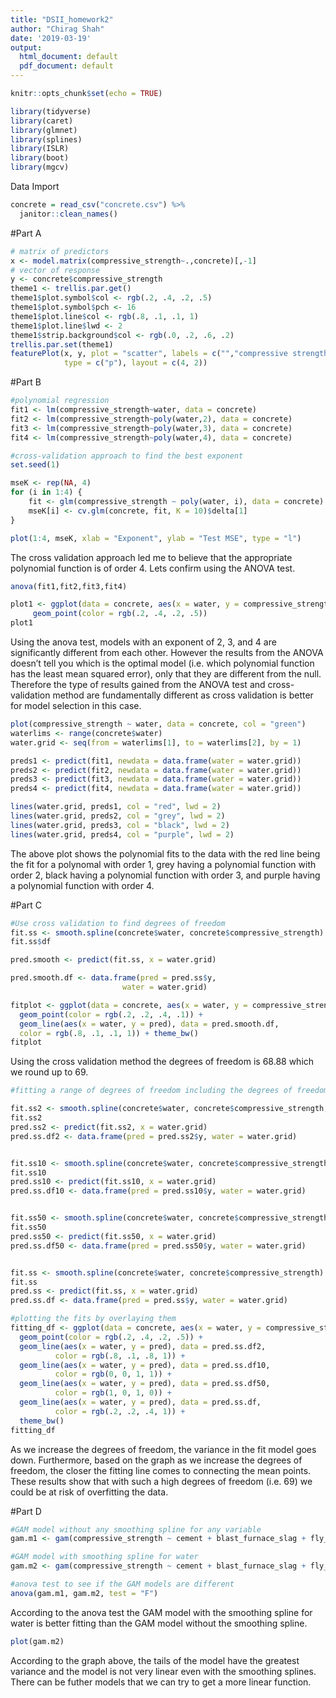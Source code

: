 ```yaml
---
title: "DSII_homework2"
author: "Chirag Shah"
date: '2019-03-19'
output:
  html_document: default
  pdf_document: default
---
```


```r
knitr::opts_chunk$set(echo = TRUE)

library(tidyverse)
library(caret)
library(glmnet)
library(splines)
library(ISLR)
library(boot)
library(mgcv)
```

Data Import 

```r
concrete = read_csv("concrete.csv") %>%
  janitor::clean_names()
```

#Part A

```r
# matrix of predictors 
x <- model.matrix(compressive_strength~.,concrete)[,-1]
# vector of response
y <- concrete$compressive_strength
theme1 <- trellis.par.get()
theme1$plot.symbol$col <- rgb(.2, .4, .2, .5)
theme1$plot.symbol$pch <- 16
theme1$plot.line$col <- rgb(.8, .1, .1, 1)
theme1$plot.line$lwd <- 2
theme1$strip.background$col <- rgb(.0, .2, .6, .2)
trellis.par.set(theme1)
featurePlot(x, y, plot = "scatter", labels = c("","compressive strength"),
            type = c("p"), layout = c(4, 2))
```

#Part B

```r
#polynomial regression
fit1 <- lm(compressive_strength~water, data = concrete)
fit2 <- lm(compressive_strength~poly(water,2), data = concrete) 
fit3 <- lm(compressive_strength~poly(water,3), data = concrete) 
fit4 <- lm(compressive_strength~poly(water,4), data = concrete) 
```

```r
#cross-validation approach to find the best exponent
set.seed(1)

mseK <- rep(NA, 4)
for (i in 1:4) {
    fit <- glm(compressive_strength ~ poly(water, i), data = concrete)
    mseK[i] <- cv.glm(concrete, fit, K = 10)$delta[1]
}

plot(1:4, mseK, xlab = "Exponent", ylab = "Test MSE", type = "l")
```

The cross validation approach led me to believe that the appropriate polynomial function is of order 4. Lets confirm using the ANOVA test. 

```r
anova(fit1,fit2,fit3,fit4) 

plot1 <- ggplot(data = concrete, aes(x = water, y = compressive_strength)) +
     geom_point(color = rgb(.2, .4, .2, .5))
plot1
```

Using the anova test, models with an exponent of 2, 3, and 4 are significantly different from each other. However the results from the ANOVA doesn't tell you which is the optimal model (i.e. which polynomial function has the least mean squared error), only that they are different from the null. Therefore the type of results gained from the ANOVA test and cross-validation method are fundamentally different as cross validation is better for model selection in this case. 

```r
plot(compressive_strength ~ water, data = concrete, col = "green")
waterlims <- range(concrete$water)
water.grid <- seq(from = waterlims[1], to = waterlims[2], by = 1)

preds1 <- predict(fit1, newdata = data.frame(water = water.grid))
preds2 <- predict(fit2, newdata = data.frame(water = water.grid))
preds3 <- predict(fit3, newdata = data.frame(water = water.grid))
preds4 <- predict(fit4, newdata = data.frame(water = water.grid))

lines(water.grid, preds1, col = "red", lwd = 2)
lines(water.grid, preds2, col = "grey", lwd = 2)
lines(water.grid, preds3, col = "black", lwd = 2)
lines(water.grid, preds4, col = "purple", lwd = 2)
```

The above plot shows the polynomial fits to the data with the red line being the fit for a polynomal with order 1, grey having a polynomial function with order 2, black having a polynomial function with order 3, and purple having a polynomial function with order 4.

#Part C

```r
#Use cross validation to find degrees of freedom
fit.ss <- smooth.spline(concrete$water, concrete$compressive_strength)
fit.ss$df

pred.smooth <- predict(fit.ss, x = water.grid)

pred.smooth.df <- data.frame(pred = pred.ss$y,
                         water = water.grid)

fitplot <- ggplot(data = concrete, aes(x = water, y = compressive_strength)) +
  geom_point(color = rgb(.2, .2, .4, .1)) + 
  geom_line(aes(x = water, y = pred), data = pred.smooth.df, 
  color = rgb(.8, .1, .1, 1)) + theme_bw() 
fitplot
```

Using the cross validation method the degrees of freedom is 68.88 which we round up to 69. 

```r
#fitting a range of degrees of freedom including the degrees of freedom from the cross validation method

fit.ss2 <- smooth.spline(concrete$water, concrete$compressive_strength, df = 2)
fit.ss2
pred.ss2 <- predict(fit.ss2, x = water.grid)
pred.ss.df2 <- data.frame(pred = pred.ss2$y, water = water.grid)


fit.ss10 <- smooth.spline(concrete$water, concrete$compressive_strength, df = 10)
fit.ss10
pred.ss10 <- predict(fit.ss10, x = water.grid)
pred.ss.df10 <- data.frame(pred = pred.ss10$y, water = water.grid)


fit.ss50 <- smooth.spline(concrete$water, concrete$compressive_strength, df = 50)
fit.ss50
pred.ss50 <- predict(fit.ss50, x = water.grid)
pred.ss.df50 <- data.frame(pred = pred.ss50$y, water = water.grid)


fit.ss <- smooth.spline(concrete$water, concrete$compressive_strength)
fit.ss
pred.ss <- predict(fit.ss, x = water.grid)
pred.ss.df <- data.frame(pred = pred.ss$y, water = water.grid)

#plotting the fits by overlaying them 
fitting_df <- ggplot(data = concrete, aes(x = water, y = compressive_strength)) +
  geom_point(color = rgb(.2, .4, .2, .5)) + 
  geom_line(aes(x = water, y = pred), data = pred.ss.df2,
          color = rgb(.8, .1, .8, 1)) + 
  geom_line(aes(x = water, y = pred), data = pred.ss.df10,
          color = rgb(0, 0, 1, 1)) + 
  geom_line(aes(x = water, y = pred), data = pred.ss.df50,
          color = rgb(1, 0, 1, 0)) + 
  geom_line(aes(x = water, y = pred), data = pred.ss.df,
          color = rgb(.2, .2, .4, 1)) + 
  theme_bw()
fitting_df
```

As we increase the degrees of freedom, the variance in the fit model goes down. Furthermore, based on the graph as we increase the degrees of freedom, the closer the fitting line comes to connecting the mean points. These results show that with such a high degrees of freedom (i.e. 69) we could be at risk of overfitting the data. 

#Part D

```r
#GAM model without any smoothing spline for any variable
gam.m1 <- gam(compressive_strength ~ cement + blast_furnace_slag + fly_ash + water + superplasticizer + coarse_aggregate + fine_aggregate + age, data = concrete)

#GAM model with smoothing spline for water
gam.m2 <- gam(compressive_strength ~ cement + blast_furnace_slag + fly_ash + s(water) + superplasticizer + coarse_aggregate + fine_aggregate + age, data = concrete)

#anova test to see if the GAM models are different
anova(gam.m1, gam.m2, test = "F")
```

According to the anova test the GAM model with the smoothing spline for water is better fitting than the GAM model without the smoothing spline. 

```r
plot(gam.m2)
```

According to the graph above, the tails of the model have the greatest variance and the model is not very linear even with the smoothing splines. There can be futher models that we can try to get a more linear function. 